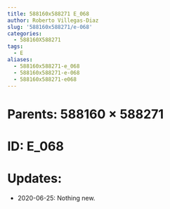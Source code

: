 ```yaml
---
title: 588160x588271 E_068
author: Roberto Villegas-Diaz
slug: '588160x588271/e-068'
categories:
  - 588160X588271
tags:
  - E
aliases:
  - 588160x588271-e_068
  - 588160x588271-e-068
  - 588160x588271-e068
---
```


# **Parents**: 588160 $\times$ 588271
# **ID**: E_068
# **Updates**: 
 - 2020-06-25: Nothing new.
